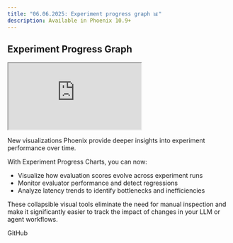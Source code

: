 ```yaml
---
title: "06.06.2025: Experiment progress graph 📊"
description: Available in Phoenix 10.9+
---
```


<Update label="06.06.2025">

## Experiment Progress Graph

<Frame>
    <iframe src="https://cdn.iframe.ly/YEIcIgm6" width={1000} height={400} allowFullScreen allow="encrypted-media *;"></iframe>
</Frame>

New visualizations Phoenix provide deeper insights into experiment performance over time.

With Experiment Progress Charts, you can now:

* Visualize how evaluation scores evolve across experiment runs
* Monitor evaluator performance and detect regressions
* Analyze latency trends to identify bottlenecks and inefficiencies

These collapsible visual tools eliminate the need for manual inspection and make it significantly easier to track the impact of changes in your LLM or agent workflows.

<Card title="feat(experiments): experiment progress chart by mikeldking · Pull Request #7978 · Arize-ai/phoenix" icon="github" href="https://github.com/Arize-ai/phoenix/pull/7978" horizontal>
  GitHub
</Card>
</Update>
